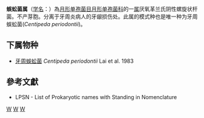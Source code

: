 {{Automatic taxobox
| taxon = Centipeda(细菌)
| authority = Lai et al.，1983
| type species = 牙周蜈蚣菌<br>''Centipeda periodontii''
| type species authority = Lai et al. 1983
}}
'''蜈蚣菌属'''（[[学名|学名]]：{{lang|la|''Centipeda''}}）為[[月形单孢菌目|月形单孢菌目]][[月形单孢菌科|月形单孢菌科]]的一[[属|属]]厌氧革兰氏阴性螺旋状杆菌。不产芽胞。分离于牙周炎病人的牙龈损伤处。此属的模式种也是唯一种为牙周蜈蚣菌(''Centipeda periodontii'')。

==下属物种==
* [[牙周蜈蚣菌|牙周蜈蚣菌]] ''Centipeda periodontii'' Lai et al. 1983

==參考文獻==
{{reflist}}
* LPSN - List of Prokaryotic names with Standing in Nomenclature

{{taxonbar}}

[[Category:革兰氏阴性菌|W]]
[[Category:_月形单孢菌科|W]]
[[Category:1983年描述的分类群|W]]